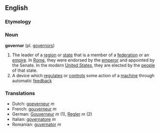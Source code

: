 ==English==
===Etymology===
=== Noun ===
'''governor''' (pl. [[governors]])

#The leader of a [[region]] or [[state]] that is a member of a [[federation]] or an [[empire]].  In [[Roman Empire|Rome]], they were endorsed by the [[emperor]] and appointed by the Senate.  In the modern [[United States]], they are elected by the [[people]] of that state.
#A device which [[regulate]]s or [[control]]s some action of a [[machine]] through automatic [[feedback]]

===Translations===
*Dutch: [[goeverneur]] ''m''
*French: [[gouverneur]] ''m''
*German: [[Gouverneur]] ''m'' (1), [[Regler]] ''m'' (2)
*Italian: [[governatore]] ''m''
*Romanian: [[guvernator]] ''m''